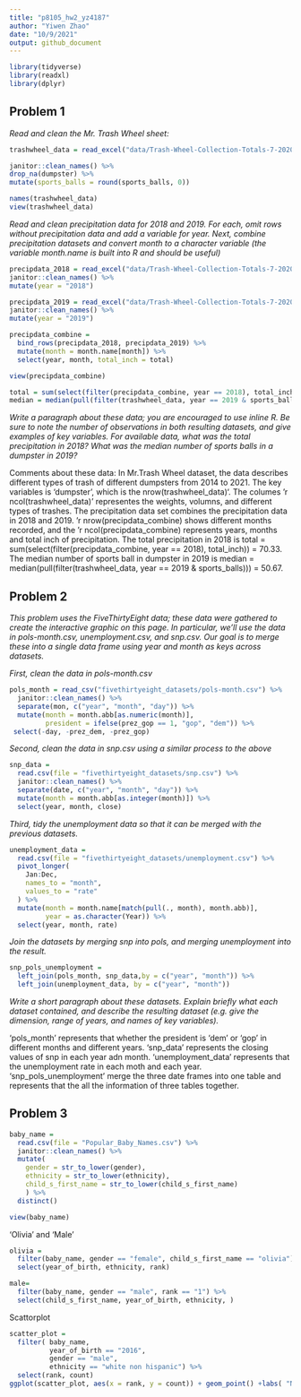```yaml
---
title: "p8105_hw2_yz4187"
author: "Yiwen Zhao"
date: "10/9/2021"
output: github_document
---
```


```r
library(tidyverse)
library(readxl)
library(dplyr)
```

## Problem 1

*Read and clean the Mr. Trash Wheel sheet:*

```r
trashwheel_data = read_excel("data/Trash-Wheel-Collection-Totals-7-2020-2.xlsx", sheet = "Mr. Trash Wheel", range = "A2:N535", ) %>%                                                 

janitor::clean_names() %>% 
drop_na(dumpster) %>% 
mutate(sports_balls = round(sports_balls, 0))

names(trashwheel_data)
view(trashwheel_data)
```

*Read and clean precipitation data for 2018 and 2019. For each, omit rows without precipitation data and add a variable for year. Next, combine precipitation datasets and convert month to a character variable (the variable month.name is built into R and should be useful)*

```r
precipdata_2018 = read_excel("data/Trash-Wheel-Collection-Totals-7-2020-2.xlsx", sheet = "2018 Precipitation", range = "A2:B14") %>% 
janitor::clean_names() %>% 
mutate(year = "2018")

precipdata_2019 = read_excel("data/Trash-Wheel-Collection-Totals-7-2020-2.xlsx", sheet = "2019 Precipitation", range = "A2:B14") %>% 
janitor::clean_names() %>% 
mutate(year = "2019")

precipdata_combine = 
  bind_rows(precipdata_2018, precipdata_2019) %>%
  mutate(month = month.name[month]) %>% 
  select(year, month, total_inch = total)

view(precipdata_combine)

total = sum(select(filter(precipdata_combine, year == 2018), total_inch))
median = median(pull(filter(trashwheel_data, year == 2019 & sports_balls)))
```

*Write a paragraph about these data; you are encouraged to use inline R. Be sure to note the number of observations in both resulting datasets, and give examples of key variables. For available data, what was the total precipitation in 2018? What was the median number of sports balls in a dumpster in 2019?*

Comments about these data: In Mr.Trash Wheel dataset, the data describes different types of trash of different dumpsters from 2014 to 2021. The key variables is 'dumpster', which is the nrow(trashwheel_data)'. The columes 'r ncol(trashwheel_data)' representes the weights, volumns, and different types of trashes. 
The precipitation data set combines the precipitation data in 2018 and 2019. 'r nrow(precipdata_combine) shows different months recorded, and the 'r ncol(precipdata_combine) represents years, months and total inch of precipitation. The total precipitation in 2018 is total = sum(select(filter(precipdata_combine, year == 2018), total_inch)) = 70.33. The median number of sports ball in dumpster in 2019 is median = median(pull(filter(trashwheel_data, year == 2019 & sports_balls))) = 50.67.


## Problem 2

*This problem uses the FiveThirtyEight data; these data were gathered to create the interactive graphic on this page. In particular, we’ll use the data in pols-month.csv, unemployment.csv, and snp.csv. Our goal is to merge these into a single data frame using year and month as keys across datasets.*

*First, clean the data in pols-month.csv*

```r

pols_month = read_csv("fivethirtyeight_datasets/pols-month.csv") %>%
  janitor::clean_names() %>%
  separate(mon, c("year", "month", "day")) %>%
  mutate(month = month.abb[as.numeric(month)],
         president = ifelse(prez_gop == 1, "gop", "dem")) %>%
 select(-day, -prez_dem, -prez_gop)
```

*Second, clean the data in snp.csv using a similar process to the above*

```r
snp_data = 
  read.csv(file = "fivethirtyeight_datasets/snp.csv") %>% 
  janitor::clean_names() %>% 
  separate(date, c("year", "month", "day")) %>% 
  mutate(month = month.abb[as.integer(month)]) %>% 
  select(year, month, close)
```

*Third, tidy the unemployment data so that it can be merged with the previous datasets.*

```r
unemployment_data = 
  read.csv(file = "fivethirtyeight_datasets/unemployment.csv") %>% 
  pivot_longer(
    Jan:Dec,
    names_to = "month",
    values_to = "rate"
  ) %>% 
  mutate(month = month.name[match(pull(., month), month.abb)],
         year = as.character(Year)) %>% 
  select(year, month, rate)

```
*Join the datasets by merging snp into pols, and merging unemployment into the result.*

```r
snp_pols_unemployment = 
  left_join(pols_month, snp_data,by = c("year", "month")) %>% 
  left_join(unemployment_data, by = c("year", "month"))
```

*Write a short paragraph about these datasets. Explain briefly what each dataset contained, and describe the resulting dataset (e.g. give the dimension, range of years, and names of key variables).*

'pols_month' represents that whether the president is 'dem' or 'gop' in different months and different years.
'snp_data' represents the closing values of snp in each year adn month.
'unemployment_data' represents that the unemployment rate in each moth and each year.
'snp_pols_unemployment' merge the three date frames into one table and represents that the all the information of three tables together.


## Problem 3
```r
baby_name = 
  read.csv(file = "Popular_Baby_Names.csv") %>%
  janitor::clean_names() %>% 
  mutate(
    gender = str_to_lower(gender),
    ethnicity = str_to_lower(ethnicity),
    child_s_first_name = str_to_lower(child_s_first_name)
    ) %>% 
  distinct()

view(baby_name)
```

'Olivia' and 'Male'

```r
olivia = 
  filter(baby_name, gender == "female", child_s_first_name == "olivia") %>% 
  select(year_of_birth, ethnicity, rank)

male= 
  filter(baby_name, gender == "male", rank == "1") %>% 
  select(child_s_first_name, year_of_birth, ethnicity, )
```

Scattorplot

```r
scatter_plot = 
  filter( baby_name, 
          year_of_birth == "2016", 
          gender == "male", 
          ethnicity == "white non hispanic") %>% 
  select(rank, count)
ggplot(scatter_plot, aes(x = rank, y = count)) + geom_point() +labs( "Name popularity", x = "rank", y = "name")
```

